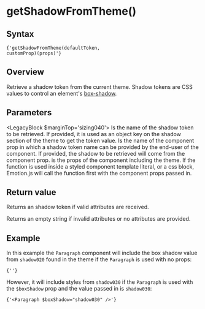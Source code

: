 

# getShadowFromTheme()

## Syntax

<Code>{'getShadowFromTheme(defaultToken, customProp)(props)'}</Code>

## Overview

Retrieve a shadow token from the current theme. Shadow tokens are CSS values to control an element's [box-shadow](https://developer.mozilla.org/en-US/docs/Web/CSS/box-shadow).

## Parameters

<LegacyBlock $marginTop='sizing040'>
  <Prop name='defaultToken' type='ThemeToken'>
    Is the name of the shadow token to be retrieved. If provided, it is used as an object key on the shadow section of the theme to get the token value.
  </Prop>
  <Prop name='customProp' type="Exclude<keyof Props, 'theme'>">
    Is the name of the component prop in which a shadow token name can be provided by the end-user of the component. If provided, the shadow to be retrieved will come from the component prop.
  </Prop>
  <Prop name='props' type='Props'>
    is the props of the component including the theme. If the function is used inside a styled component template literal, or a css block, Emotion.js will call the function first with the component props passed in.
  </Prop>
</LegacyBlock>

## Return value

Returns an shadow token if valid attributes are received.

Returns an empty string if invalid attributes or no attributes are provided.

## Example

<CodeFromFile language="text" path="examples/utils/get-shadow-from-theme.tsx"/>

In this example the `Paragraph` component will include the box shadow value from `shadow020` found in the theme if the `Paragraph` is used with no props:

<Code>{'<Paragraph />'}</Code>

However, it will include styles from `shadow030` if the `Paragraph` is used with the `$boxShadow` prop and the value passed in is `shadow030`:

<Code>{'<Paragraph $boxShadow="shadow030" />'}</Code>
